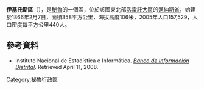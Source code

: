 '''伊基托斯區'''（{{lang-es|Distrito de Iquitos}}），是[[秘魯|秘魯]]的一個區，位於該國東北部[[洛雷託大區|洛雷託大區]]的[[邁納斯省|邁納斯省]]，始建於1866年2月7日，面積358平方公里，海拔高度106米，2005年人口157,529，人口密度每平方公里440人。

==參考資料==
*{{es icon}} Instituto Nacional de Estadística e Informática. ''[https://web.archive.org/web/20080417091049/http://desa.inei.gob.pe/mapas/bid/ Banco de Información Distrital]''. Retrieved April 11, 2008.

{{Peru-geo-stub}}
[[Category:秘魯行政區|Category:秘魯行政區]]